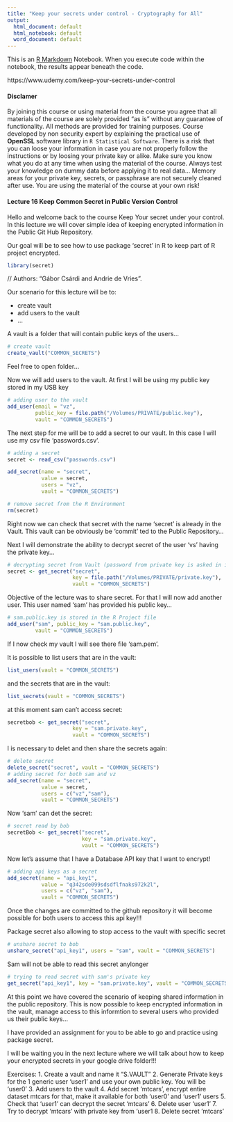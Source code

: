 ```yaml
---
title: "Keep your secrets under control - Cryptography for All"
output:
  html_document: default
  html_notebook: default
  word_document: default
---
```


This is an [R Markdown](http://rmarkdown.rstudio.com) Notebook. When you execute code within the notebook, the results appear beneath the code. 

https://www.udemy.com/keep-your-secrets-under-control

#### Disclamer

By joining this course or using material from the course you agree that all materials of the course are solely provided "as is" without any guarantee of functionality. All methods are provided for training purposes. Course developed by non security expert by explaining the practical use of **OpenSSL** software library in `R Statistical Software`. There is a risk that you can loose your information in case you are not properly follow the instructions or by loosing your private key or alike. Make sure you know what you do at any time when using the material of the course. Always test your knowledge on dummy data before applying it to real data... Memory areas for your private key, secrets, or passphrase are not securely cleaned after use. You are using the material of the course at your own risk!

#### Lecture 16 Keep Common Secret in Public Version Control

Hello and welcome back to the course Keep Your secret under your control. In this lecture we will cover simple idea of keeping encrypted information in the Public Git Hub Repository. 

Our goal will be to see how to use package 'secret' in R to keep part of R project encrypted.

```r
library(secret)
```

// Authors: "Gábor Csárdi and Andrie de Vries".

Our scenario for this lecture will be to:

* create vault
* add users to the vault
* ...

A vault is a folder that will contain public keys of the users...

```r
# create vault
create_vault("COMMON_SECRETS")
```

Feel free to open folder...

Now we will add users to the vault. At first I will be using my public key stored in my USB key

```r
# adding user to the vault
add_user(email = "vz",
         public_key = file.path("/Volumes/PRIVATE/public.key"),
         vault = "COMMON_SECRETS")
```

The next step for me will be to add a secret to our vault. In this case I will use my csv file 'passwords.csv'. 

```r
# adding a secret
secret <- read_csv("passwords.csv")

add_secret(name = "secret", 
           value = secret,
           users = "vz",
           vault = "COMMON_SECRETS")

# remove secret from the R Environment
rm(secret)
```

Right now we can check that secret with the name 'secret' is already in the Vault. This vault can be obviously be 'commit' ted to the Public Repository...

Next I will demonstrate the ability to decrypt secret of the user 'vs' having the private key... 
```r
# decrypting secret from Vault (password from private key is asked in interactive mode)
secret <- get_secret("secret",
                     key = file.path("/Volumes/PRIVATE/private.key"),
                     vault = "COMMON_SECRETS")
```

Objective of the lecture was to share secret. For that I will now add another user. This user named 'sam' has provided his public key...

```r
# sam.public.key is stored in the R Project file
add_user("sam", public_key = "sam.public.key",
         vault = "COMMON_SECRETS")
```

If I now check my vault I will see there file 'sam.pem'.

It is possible to list users that are in the vault:

```r
list_users(vault = "COMMON_SECRETS")
```

and the secrets that are in the vault:
```r
list_secrets(vault = "COMMON_SECRETS")
```

at this moment sam can't access secret:

```r
secretbob <- get_secret("secret",
                     key = "sam.private.key",
                     vault = "COMMON_SECRETS")
```

I is necessary to delet and then share the secrets again:

```r
# delete secret
delete_secret("secret", vault = "COMMON_SECRETS")
# adding secret for both sam and vz
add_secret(name = "secret", 
           value = secret,
           users = c("vz","sam"),
           vault = "COMMON_SECRETS")
```

Now 'sam' can det the secret:

```r
# secret read by bob
secretBob <- get_secret("secret",
                        key = "sam.private.key",
                        vault = "COMMON_SECRETS")
```

Now let's assume that I have a Database API key that I want to encrypt!

```r
# adding api keys as a secret
add_secret(name = "api_key1",
           value = "q342sde099sdsdflfnaks972k2l",
           users = c("vz", "sam"),
           vault = "COMMON_SECRETS")
```

Once the changes are committed to the github repository it will become possible for both users to access this api key!!!

Package secret also allowing to stop access to the vault with specific secret

```r
# unshare secret to bob
unshare_secret("api_key1", users = "sam", vault = "COMMON_SECRETS")
```

Sam will not be able to read this secret anylonger

```r
# trying to read secret with sam's private key
get_secret("api_key1", key = "sam.private.key", vault = "COMMON_SECRETS")
```

At this point we have covered the scenario of keeping shared information in the public repository. This is now possible to keep encrypted information in the vault, manage access to this informtion to several users who provided us their public keys...

I have provided an assignment for you to be able to go and practice using package secret.

I will be waiting you in the next lecture where we will talk about how to keep your encrypted secrets in your google drive folder!!!

Exercises:
1. Create a vault and name it "S.VAULT"
2. Generate Private keys for the 1 generic user 'user1' and use your own public key. You will be 'user0'
3. Add users to the vault
4. Add secret 'mtcars', encrypt entire dataset mtcars for that, make it available for both 'user0' and 'user1' users
5. Check that 'user1' can decrypt the secret 'mtcars'
6. Delete user 'user1' 
7. Try to decrypt 'mtcars' with private key from 'user1
8. Delete secret 'mtcars'